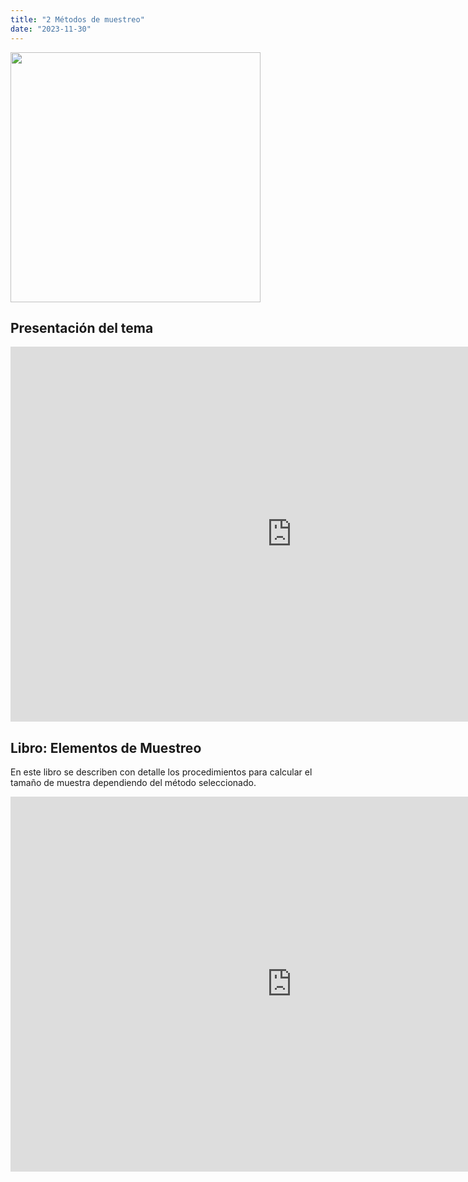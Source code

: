 ```yaml
---
title: "2 Métodos de muestreo"
date: "2023-11-30"
---
```


![](img.png){fig-align="center" width="400"}

## Presentación del tema

```{=html}
<iframe src="https://onedrive.live.com/embed?resid=74BC3EDBA3FC8DAF%2114751&authkey=!AMfUdZ2KriNAc9Q&em=2" width="900" height="600" frameborder="0" scrolling="no"></iframe>
```
## Libro: Elementos de Muestreo

En este libro se describen con detalle los procedimientos para calcular el tamaño de muestra dependiendo del método seleccionado.

```{=html}
<iframe src="https://onedrive.live.com/embed?resid=74BC3EDBA3FC8DAF%2114755&authkey=!AKa12Reng3kgd9E&em=2" width="900" height="600" frameborder="0" scrolling="no"></iframe>
```
